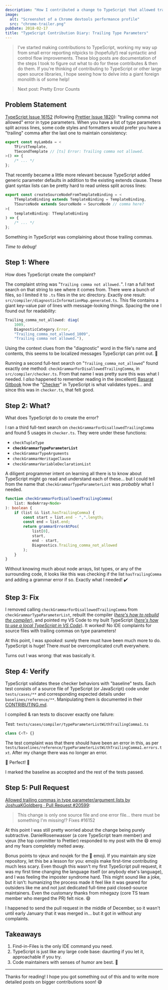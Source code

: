 ```yaml
---
description: "How I contributed a change to TypeScript that allowed trailing commas in type parameter/argument lists."
image:
  alt: "Screenshot of a Chrome devtools performance profile"
  src: "chrome-trailer.png"
pubDate: 2018-02-17
title: "TypeScript Contribution Diary: Trailing Type Parameters"
---
```



> I've started making contributions to TypeScript, working my way up from small error reporting nitpicks to (hopefully!) real syntactic and control flow improvements.
> These blog posts are documentation of the steps I took to figure out what to do for these contributes & then do them.
> If you're thinking of contributing to TypeScript or other large open source libraries, I hope seeing how to delve into a giant foreign monolith is of some help!

> Next post: Pretty Error Counts

<LabeledImage
	alt="Parked shiny chrome trailer outside with trees and a hill in the background."
	description="Medium told me to add a high resolution image, so here's the closest relevant thing I could find. ✔️"
	src={chromeTrailer}
/>

## Problem Statement

[TypeScript Issue 16152](https://github.com/Microsoft/TypeScript/issues/16152) (following [Prettier Issue 1820](https://github.com/prettier/prettier/issues/1820)): "trailing comma not allowed" error in type parameters.
When you have a list of type parameters split across lines, some code styles and formatters would prefer you have a "trailing" comma after the last one to maintain consistency:

```ts
export const myLambda = <
	TFirstTemplate,
	TSecondTemplate // [ts] Error: Trailing comma not allowed.
>() => {
	/* ... */
};
```

That recently became a little more relevant because TypeScript added generic parameter defaults in addition to the existing extends clause.
These giant syntax lists can be pretty hard to read unless split across lines:

```ts
export const createSourceNodeFromTemplateBinding = <
	TTemplateBinding extends TemplateBinding = TemplateBinding,
	TSourceNode extends SourceNode = SourceNode // comma here?
>(
	templateBinding: TTemplateBinding
) => {
	/* ... */
};
```

Something in TypeScript was complaining about those trailing commas.

_Time to debug!_

## Step 1: Where

How does TypeScript create the complaint?

The complaint string was "`Trailing comma not allowed.`".
I ran a full text search on that string to see where it comes from.
There were a bunch of files, so I limited it to `.ts` files in the src directory.
Exactly one result: `src/compiler/diagnosticInformationMap.generated.ts`.
This file contains a giant key-value pair of lines with message-looking things.
Spacing the one I found out for readability:

```ts
Trailing_comma_not_allowed: diag(
    1009,
    DiagnosticCategory.Error,
    "Trailing_comma_not_allowed_1009",
    "Trailing comma not allowed."),
```

Using the context clues from the "diagnostic" word in the file's name and contents, this seems to be localized messages TypeScript can print out.
💯

Running a second full-text search on "`Trailing_comma_not_allowed`" found exactly one method: `checkGrammarForDisallowedTrailingComma`, in `src/compiler/checker.ts`.
From that name I was pretty sure this was what I needed.
I _also_ happened to remember reading in the (excellent) [Basarat Gitbook](https://basarat.gitbook.io/typescript/docs/compiler/overview.html) how the "[Checker](https://basarat.gitbooks.io/typescript/content/docs/compiler/checker.html)" in TypeScript is what validates types... and since this was in `checker.ts`, that felt good.

## Step 2: What?

What does TypeScript do to create the error?

I ran a third full-text search on `checkGrammarForDisallowedTrailingComma` and found 5 usages in `checker.ts`.
They were under these functions:

- `checkTupleType`
- **`checkGrammarTypeParameterList`**
- `checkGrammarTypeArguments`
- `checkGrammarHeritageClause`
- `checkGrammarVariableDeclarationList`

A diligent programmer intent on learning all there is to know about TypeScript might go read and understand each of these... but I could tell from the name that `checkGrammarTypeParameterList` was _probably_ what I needed.

```ts
function checkGrammarForDisallowedTrailingComma(
	list: NodeArray<Node>
): boolean {
	if (list && list.hasTrailingComma) {
		const start = list.end - ",".length;
		const end = list.end;
		return grammarErrorAtPos(
			list[0],
			start,
			end - start,
			Diagnostics.Trailing_comma_not_allowed
		);
	}
}
```

Without knowing much about node arrays, list types, or any of the surrounding code, it looks like this was checking if the list `hasTrailingComma` and adding a grammar error if so.
Exactly what I needed!
✔️

## Step 3: Fix

I removed calling `checkGrammarForDisallowedTrailingComma` from `checkGrammarTypeParameterList`, rebuilt the compiler (_[here's how to rebuild the compiler](https://github.com/microsoft/TypeScript/blob/250065e55b8f2bb212cb9d19b191cfeb15184ee0/CONTRIBUTING.md#helpful-tasks)_), and pointed my VS Code to my built TypeScript (_[here's how to use a local TypeScript in VS Code](https://code.visualstudio.com/docs/typescript/typescript-compiling#_using-newer-typescript-versions)_).
It worked!
No IDE complaints for source files with trailing commas on type parameters!

At this point, I was _spooked_: surely there must have been much more to do.
TypeScript is huge!
There _must_ be overcomplicated cruft everywhere.

Turns out I was wrong: that was basically it.

## Step 4: Verify

TypeScript validates these checker behaviors with "baseline" tests.
Each test consists of a source file of TypeScript (or JavaScript) code under `tests/cases/**` and corresponding expected details under `baselines/reference/**`.
Manipulating them is documented in their [CONTRIBUTING.md](https://github.com/microsoft/TypeScript/blob/250065e55b8f2bb212cb9d19b191cfeb15184ee0/CONTRIBUTING.md#managing-the-baselines).

I compiled & ran tests to discover exactly one failure:

Test: `tests/cases/compiler/typeParameterListWithTrailingComma1.ts`

```ts
class C<T> {}
```

The test complaint was that there should have been an error in this, as per `tests/baselines/reference/typeParameterListWithTrailingComma1.errors.txt`.
After my change there was no longer an error.

💖 Perfect! 💖

I marked the baseline as accepted and the rest of the tests passed.

## Step 5: Pull Request

[Allowed trailing commas in type parameter/argument lists by JoshuaKGoldberg · Pull Request #20599](https://github.com/Microsoft/TypeScript/pull/20599):

> This change is only one source file and one error file... there must be something I'm missing!?
> Fixes #16152

At this point I was still pretty worried about the change being purely subtractive.
DanielRosenwasser (a core TypeScript team member) and vjeux (the top committer to Prettier) responded to my post with the 😄 emoji and my fears completely melted away.

Bonus points to vjeux and novjek for the 🎉 emoji.
If you maintain any size repository, let this be a lesson for you: emojis make first-time contributing much less scary.
Even though this wasn't my first TypeScript pull request, it was my first time changing the language itself (or anybody else's language), and I was feeling the imposter syndrome hard.
This might sound like a joke, but it isn't: humanizing the process made it feel like it was geared for outsiders like me and not just dedicated full-time paid closed-source maintainers.
Even the customary thanks from mhegazy (core TS team member who merged the PR) felt nice.
😄

I happened to send the pull request in the middle of December, so it wasn't until early January that it was merged in... but it got in without any complaints.

## Takeaways

1. Find-in-Files is the only IDE command you need.
1. TypeScript is just like any large code base: daunting if you let it, approachable if you try.
1. Code maintainers with senses of humor are best. 🌹

---

Thanks for reading!
I hope you got something out of this and to write more detailed posts on bigger contributions soon!
😅
